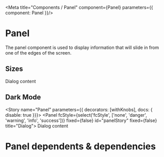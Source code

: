 

<Meta title="Components / Panel" component={Panel} parameters={{ component: Panel }}/>

# Panel

The panel component is used to display information that will slide in from one of the edges of the screen.

## Sizes 
<Preview>
    <Panel id="dialog" fixed={false} title="Dialog">
        Dialog content
    </Panel>
</Preview>

<PanelDemo />
   

## Dark Mode

<PanelDark />


<Story name="Panel" parameters={{ decorators: [withKnobs],  docs: { disable: true  }}}>
        <Panel fcStyle={select('fcStyle', ['none', 'danger', 'warning', 'info', 'success'])}  fixed={false}  id="panelStory" fixed={false} title="Dialog">
              Dialog content
    </Panel>
</Story>

<Props of={Panel} />

# Panel dependents & dependencies
<DependenciesTable titleDependencies='Dependencies' titleDependents='Dependents' of={Panel} />
